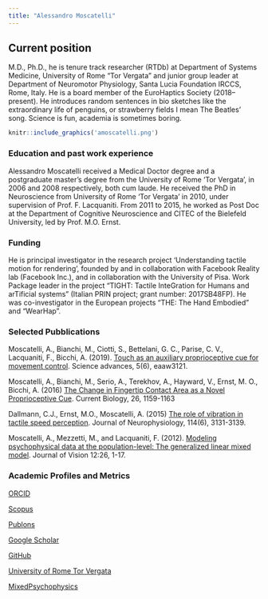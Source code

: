 ```yaml
---
title: "Alessandro Moscatelli"
---
```


## Current position {.tabset .tabset-fade .tabset-pills}

M.D., Ph.D., he is tenure track researcher (RTDb) at Department of Systems Medicine, University of Rome "Tor Vergata" and junior group leader at Department of Neuromotor Physiology, Santa Lucia Foundation IRCCS, Rome, Italy. He is a board member of the EuroHaptics Society (2018--present). He introduces random sentences in bio sketches like the extraordinary life of penguins, or strawberry fields I mean The Beatles' song. Science is fun, academia is sometimes boring.

```r
knitr::include_graphics('amoscatelli.png')
```

### Education and past work experience

Alessandro Moscatelli received a Medical Doctor degree and a postgraduate master’s degree from the University of Rome ‘Tor Vergata’, in 2006 and 2008 respectively, both cum laude. He received the PhD in Neuroscience from University of Rome ‘Tor Vergata’ in 2010, under supervision of Prof. F. Lacquaniti. From 2011 to 2015, he worked as Post Doc at the Department of Cognitive Neuroscience and CITEC of the Bielefeld University, led by Prof. M.O. Ernst. 

### Funding

He is principal investigator in the research project ‘Understanding tactile motion for rendering’, founded by and in collaboration with Facebook Reality lab (Facebook Inc.), and in collaboration with the University of Pisa. Work Package leader in the project "TIGHT: Tactile InteGration for Humans and arTificial systems" (Italian PRIN project; grant number: 2017SB48FP). He was co-investigator in the European projects "THE: The Hand Embodied" and "WearHap". 

### Selected Pubblications

Moscatelli, A., Bianchi, M., Ciotti, S., Bettelani, G. C., Parise, C. V., Lacquaniti, F., Bicchi, A. (2019). [Touch as an auxiliary proprioceptive cue for movement control](https://advances.sciencemag.org/content/5/6/eaaw3121). Science advances, 5(6), eaaw3121.

Moscatelli, A., Bianchi, M., Serio, A., Terekhov, A., Hayward, V., Ernst, M. O., Bicchi, A. (2016) [The Change in Fingertip Contact Area as a Novel Proprioceptive Cue](http://dx.doi.org/10.1016/j.cub.2016.02.052). Current Biology, 26, 1159-1163 

Dallmann, C.J., Ernst, M.O., Moscatelli, A. (2015) [The role of vibration in tactile speed perception](http://doi.org/10.1152/jn.00621.2015). Journal of Neurophysiology, 114(6), 3131-3139.  

Moscatelli, A., Mezzetti, M., and Lacquaniti, F. (2012). [Modeling psychophysical data at the population-level: The generalized linear mixed model](https://doi.org/10.1167/12.11.26). Journal of Vision 12:26, 1-17.

### Academic Profiles and Metrics

[ORCID](https://orcid.org/0000-0001-6269-4536)

[Scopus](https://www.scopus.com/authid/detail.uri?authorId=54886426100)

[Publons](https://publons.com/researcher/1605615/alessandro-moscatelli/)

[Google Scholar](https://scholar.google.it/citations?user=jOA38scAAAAJ&hl=it&oi=ao)

[GitHub](https://github.com/moskante)

[University of Rome Tor Vergata](http://directory.uniroma2.it/index.php/chart/dettagliDocente/14662)

[MixedPsychophysics](https://mixedpsychophysics.wordpress.com/)
